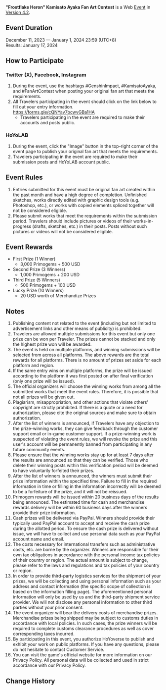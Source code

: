 {{Event
|name              = "Frostflake Heron" Kamisato Ayaka Fan Art Contest 2023-12-11
|image             = Frostflake Heron Kamisato Ayaka Fan Art Contest 2023-12-11.png
|type              = Web
|group             = Submission
|group2            = Fanart
|time_known        = yes
|time_start        = 2023-12-11 12:00:00
|time_start_offset = UTC+8
|time_end          = 2024-01-01 23:59:59
|time_end_offset   = UTC+8
|link              = https://www.hoyolab.com/contribution/332
}}
{{Description|Dear Travelers,<br>Kamisato Akaya's Fan Art Contest has begun! Get your drawing tools ready, and come participate~}}
'''"Frostflake Heron" Kamisato Ayaka Fan Art Contest''' is a Web [[Event]] in [[Version 4.2]].

==Event Duration==
December 11, 2023 &mdash; January 1, 2024 23:59 (UTC+8)<br>
Results: January 17, 2024

==How to Participate==
===Twitter (X), Facebook, Instagram===
# During the event, use the hashtags #GenshinImpact, #KamisatoAyaka, and #FanArtContest when posting your original fan art that meets the requirements.
# All Travelers participating in the event should click on the link below to fill out your entry information.<br>https://forms.gle/cQNYav7bcwvGBa1HA
#* Travelers participating in the event are required to make their accounts and posts public.

===HoYoLAB===
# During the event, click the "Image" button in the top-right corner of the event page to publish your original fan art that meets the requirements.
# Travelers participating in the event are required to make their submission posts and HoYoLAB account public.

==Event Rules==
# Entries submitted for this event must be original fan art created within the past month and have a high degree of completion. Unfinished sketches, works directly edited with graphic design tools (e.g. Photoshop, etc.), or works with copied elements spliced together will not be considered eligible.
# Please submit works that meet the requirements within the submission period. Travelers should include pictures or videos of their works-in-progress (drafts, sketches, etc.) in their posts. Posts without such pictures or videos will not be considered eligible.

==Event Rewards==
* First Prize (1 Winner)
** 3,000 Primogems + 500 USD
* Second Prize (3 Winners)
** 1,000 Primogems + 200 USD
* Third Prize (5 Winners)
** 500 Primogems + 100 USD
* Lucky Prize (10 Winners)
** 20 USD worth of Merchandize Prizes

==Notes==
# Publishing content not related to the event (including but not limited to advertisement links and other means of publicity) is prohibited.
# Travelers are allowed multiple submissions for this event but only one prize can be won per Traveler. The prizes cannot be stacked and only the highest prize won will be awarded.
# The event is held on multiple platforms, and winning submissions will be selected from across all platforms. The above rewards are the total rewards for all platforms. There is no amount of prizes set aside for each platform and region.
# If the same entry wins on multiple platforms, the prize will be issued according to the platform it was first posted on after final verification (only one prize will be issued).
# The official organizers will choose the winning works from among all the submitted works that meet the event rules. Therefore, it is possible that not all prizes will be given out.
# Plagiarism, misappropriation, and other actions that violate others' copyright are strictly prohibited. If there is a quote or a need for authorization, please cite the original sources and make sure to obtain authorization.
# After the list of winners is announced, if Travelers have any objection to the prize-winning works, they can give feedback through the customer support email or in-game customer support. If a prize-winning work is suspected of violating the event rules, we will revoke the prize and this user's account will be permanently banned from participating in any future community events.
# Please ensure that the winning works stay up for at least 7 days after the results are announced so that they can be verified. Those who delete their winning posts within this verification period will be deemed to have voluntarily forfeited their prizes.
# After the list of winners is announced, the winners must submit their prize information within the specified time. Failure to fill in the required information in time or filling in the information incorrectly will be deemed to be a forfeiture of the prize, and it will not be reissued.
# Primogem rewards will be issued within 20 business days of the results being announced. The estimated time for cash and merchandise rewards delivery will be within 60 business days after the winners provide their prize information.
# Cash prizes will be delivered via PayPal. Winners should provide their typically used PayPal account to accept and receive the cash prize during the allotted period. To ensure the cash prize is delivered without issue, we will have to collect and use personal data such as your PayPal account name and email.
# The costs necessary for international transfers such as administrative costs, etc. are borne by the organizer. Winners are responsible for their own tax obligations in accordance with the personal income tax policies of their country or region. The actual amount is subject to change, please refer to the laws and regulations and tax policies of your country or region.
# In order to provide third-party logistics services for the shipment of your prizes, we will be collecting and using personal information such as your address and contact information (the specific scope of collection is based on the information filling page). The aforementioned personal information will only be used by us and the third-party shipment service provider. We will not disclose any personal information to other third parties without your prior consent.
# The event organizer will bear the delivery costs of merchandise prizes. Merchandise prizes being shipped may be subject to customs duties in accordance with local policies. In such cases, the prize winners will be required to complete customs clearance procedures as well as cover corresponding taxes incurred.
# By participating in this event, you authorize HoYoverse to publish and exhibit your work on public platforms. If you have any questions, please do not hesitate to contact Customer Service.
# You can visit the game's official website for more information on our Privacy Policy. All personal data will be collected and used in strict accordance with our Privacy Policy.

==Change History==
{{Change History|4.2}}